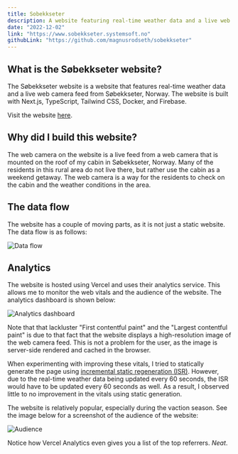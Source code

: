 ```yaml
---
title: Sobekkseter
description: A website featuring real-time weather data and a live web camera feed from Søbekkseter, Norway.
date: "2022-12-02"
link: "https://www.sobekkseter.systemsoft.no"
githubLink: "https://github.com/magnusrodseth/sobekkseter"
---
```


## What is the Søbekkseter website?

The Søbekkseter website is a website that features real-time weather data and a live web camera feed from Søbekkseter, Norway. The website is built with Next.js, TypeScript, Tailwind CSS, Docker, and Firebase.

Visit the website [here](https://sobekkseter.systemsoft.no).

## Why did I build this website?

The web camera on the website is a live feed from a web camera that is mounted on the roof of my cabin in Søbekkseter, Norway. Many of the residents in this rural area do not live there, but rather use the cabin as a weekend getaway. The web camera is a way for the residents to check on the cabin and the weather conditions in the area.

## The data flow

The website has a couple of moving parts, as it is not just a static website. The data flow is as follows:

![Data flow](/projects/hobby/sobekkseter/data-flow.png)

## Analytics

The website is hosted using Vercel and uses their analytics service. This allows me to monitor the web vitals and the audience of the website. The analytics dashboard is shown below:

![Analytics dashboard](/projects/hobby/sobekkseter/vitals.png)

Note that that lackluster "First contentful paint" and the "Largest contentful paint" is due to that fact that the website displays a high-resolution image of the web camera feed. This is not a problem for the user, as the image is server-side rendered and cached in the browser.

When experimenting with improving these vitals, I tried to statically generate the page using [incremental static regeneration (ISR)](https://nextjs.org/docs/basic-features/data-fetching/incremental-static-regeneration). However, due to the real-time weather data being updated every 60 seconds, the ISR would have to be updated every 60 seconds as well. As a result, I observed little to no improvement in the vitals using static generation.

The website is relatively popular, especially during the vaction season. See the image below for a screenshot of the audience of the website:

![Audience](/projects/hobby/sobekkseter/audience.png)

Notice how Vercel Analytics even gives you a list of the top referrers. _Neat_.
